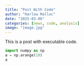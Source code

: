 ```yaml
---
title: "Post With Code"
author: "Harlow Malloc"
date: "2025-03-06"
categories: [news, code, analysis]
image: "image.jpg"
---
```


This is a post with executable code.

```python
import numpy as np
a = np.arange(10)
a
```